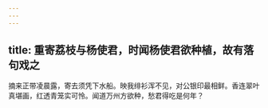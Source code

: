 ```yaml
---
---
---
```

title: 重寄荔枝与杨使君，时闻杨使君欲种植，故有落句戏之
---



摘来正带凌晨露，寄去须凭下水船。映我绯衫浑不见，对公银印最相鲜。香连翠叶真堪画，红透青笼实可怜。闻道万州方欲种，愁君得吃是何年？